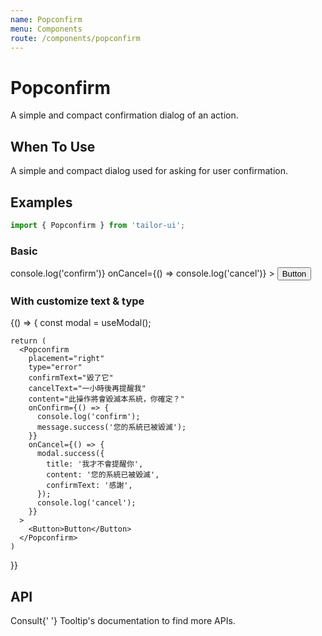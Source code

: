 ```yaml
---
name: Popconfirm
menu: Components
route: /components/popconfirm
---
```



# Popconfirm

A simple and compact confirmation dialog of an action.

## When To Use

A simple and compact dialog used for asking for user confirmation.

## Examples

```js
import { Popconfirm } from 'tailor-ui';
```

### Basic

<Playground>
  <Popconfirm
    placement="right"
    content="Are you sure to delete this todo?"
    onConfirm={() => console.log('confirm')}
    onCancel={() => console.log('cancel')}
  >
    <Button>Button</Button>
  </Popconfirm>
</Playground>

### With customize text & type

<Playground>
  {() => {
    const modal = useModal();

    return (
      <Popconfirm
        placement="right"
        type="error"
        confirmText="毀了它"
        cancelText="一小時後再提醒我"
        content="此操作將會毀滅本系統，你確定？"
        onConfirm={() => {
          console.log('confirm');
          message.success('您的系統已被毀滅');
        }}
        onCancel={() => {
          modal.success({
            title: '我才不會提醒你',
            content: '您的系統已被毀滅',
            confirmText: '感謝',
          });
          console.log('cancel');
        }}
      >
        <Button>Button</Button>
      </Popconfirm>
    )

}}

</Playground>

## API

<PropsTable of={Popconfirm} />

<div>
  Consult{' '}
  <Link to="/components/tooltip#properties"> Tooltip's documentation</Link> to
  find more APIs.
</div>

